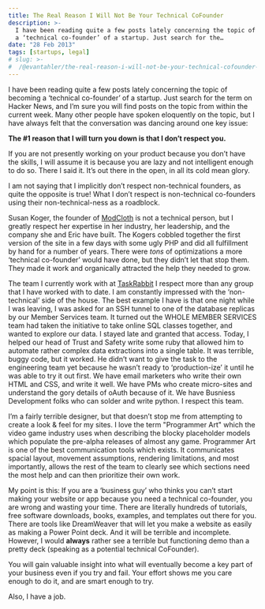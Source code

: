 ```yaml
---
title: The Real Reason I Will Not Be Your Technical CoFounder
description: >-
  I have been reading quite a few posts lately concerning the topic of becoming
  a ‘technical co-founder’ of a startup. Just search for the…
date: "28 Feb 2013"
tags: [startups, legal]
# slug: >-
#  /@evantahler/the-real-reason-i-will-not-be-your-technical-cofounder-d1fbc6890fc3
---
```


I have been reading quite a few posts lately concerning the topic of becoming a ‘technical co-founder’ of a startup. Just search for the term on Hacker News, and I’m sure you will find posts on the topic from within the current week. Many other people have spoken eloquently on the topic, but I have always felt that the conversation was dancing around one key issue:

**The #1 reason that I will turn you down is that I don’t respect you.**

If you are not presently working on your product because you don’t have the skills, I will assume it is because you are lazy and not intelligent enough to do so. There I said it. It’s out there in the open, in all its cold mean glory.

I am not saying that I implicitly don’t respect non-technical founders, as quite the opposite is true! What I don’t respect is non-technical co-founders using their non-technical-ness as a roadblock.

Susan Koger, the founder of [ModCloth](http://www.modcloth.com) is not a technical person, but I greatly respect her expertise in her industry, her leadership, and the company she and Eric have built. The Kogers cobbled together the first version of the site in a few days with some ugly PHP and did all fulfillment by hand for a number of years. There were _tons_ of optimizations a more ‘technical co-founder’ would have done, but they didn’t let that stop them. They made it work and organically attracted the help they needed to grow.

The team I currently work with at [TaskRabbit](http://www.taskrabbit.com) I respect more than any group that I have worked with to date. I am constantly impressed with the ‘non-technical’ side of the house. The best example I have is that one night while I was leaving, I was asked for an SSH tunnel to one of the database replicas by our Member Services team. It turned out the WHOLE MEMBER SERVICES team had taken the initiative to take online SQL classes together, and wanted to explore our data. I stayed late and granted that access. Today, I helped our head of Trust and Safety write some ruby that allowed him to automate rather complex data extractions into a single table. It was terrible, buggy code, but it worked. He didn’t want to give the task to the engineering team yet because he wasn’t ready to ‘production-ize’ it until he was able to try it out first. We have email marketers who write their own HTML and CSS, and write it well. We have PMs who create micro-sites and understand the gory details of oAuth because of it. We have Busniess Development folks who can solder and write python. I respect this team.

I’m a fairly terrible designer, but that doesn’t stop me from attempting to create a look & feel for my sites. I love the term "Programmer Art" which the video game industry uses when describing the blocky placeholder models which populate the pre-alpha releases of almost any game. Programmer Art is one of the best communication tools which exists. It communicates spacial layout, movement assumptions, rendering limitations, and most importantly, allows the rest of the team to clearly see which sections need the most help and can then prioritize their own work.

My point is this: If you are a ‘business guy’ who thinks you can’t start making your website or app because you need a technical co-founder, you are wrong and wasting your time. There are literally hundreds of tutorials, free software downloads, books, examples, and templates out there for you. There are tools like DreamWeaver that will let you make a website as easily as making a Power Point deck. And it will be terrible and incomplete. However, I would **always** rather see a terrible but functioning demo than a pretty deck (speaking as a potential technical CoFounder).

You will gain valuable insight into what will eventually become a key part of your business even if you try and fail. Your effort shows me you care enough to do it, and are smart enough to try.

Also, I have a job.
